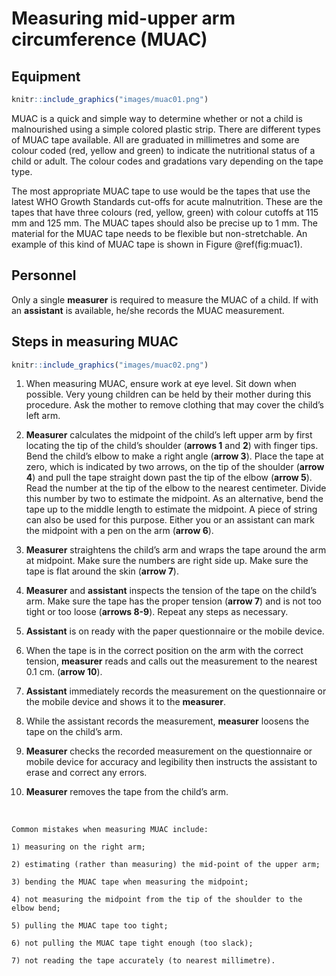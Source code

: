 # Measuring mid-upper arm circumference (MUAC) {#muac}

## Equipment

```r
knitr::include_graphics("images/muac01.png")
```

MUAC is a quick and simple way to determine whether or not a child is malnourished using a simple colored plastic strip. There are different types of MUAC tape available. All are graduated in millimetres and some are colour coded (red, yellow and green) to indicate the nutritional status of a child or adult. The colour codes and gradations vary depending on the tape type.

The most appropriate MUAC tape to use would be the tapes that use the latest WHO Growth Standards cut-offs for acute malnutrition. These are the tapes that have three colours (red, yellow, green) with colour cutoffs at 115 mm and 125 mm. The MUAC tapes should also be precise up to 1 mm. The material for the MUAC tape needs to be flexible but non-stretchable. An example of this kind of MUAC tape is shown in Figure \@ref(fig:muac1).

## Personnel

Only a single **measurer** is required to measure the MUAC of a child. If with an **assistant** is available, he/she records the MUAC measurement.

## Steps in measuring MUAC

```r
knitr::include_graphics("images/muac02.png")
```

1. When measuring MUAC, ensure work at eye level. Sit down when possible. Very young children can be held by their mother during this procedure. Ask the mother to remove clothing that may cover the child’s left arm.

2. **Measurer** calculates the midpoint of the child’s left upper arm by first locating the tip of the child’s shoulder (**arrows 1** and **2**) with finger tips. Bend the child’s elbow to make a right angle (**arrow 3**). Place the tape at zero, which is indicated by two arrows, on the tip of the shoulder (**arrow 4**) and pull the tape straight down past the tip of the elbow (**arrow 5**). Read the number at the tip of the elbow to the nearest centimeter. Divide this number by two to estimate the midpoint. As an alternative, bend the tape up to the middle length to estimate the midpoint. A piece of string can also be used for this purpose. Either you or an assistant can mark the midpoint with a pen on the arm (**arrow 6**).

3. **Measurer** straightens the child’s arm and wraps the tape around the arm at midpoint. Make sure the numbers are right side up. Make sure the tape is flat around the skin (**arrow 7**).

4. **Measurer** and **assistant** inspects the tension of the tape on the child’s arm. Make sure the tape has the proper tension (**arrow 7**) and is not too tight or too loose (**arrows 8-9**). Repeat any steps as necessary.

5. **Assistant** is on ready with the paper questionnaire or the mobile device.

6. When the tape is in the correct position on the arm with the correct tension, **measurer** reads and calls out the measurement to the nearest 0.1 cm. (**arrow 10**).

7. **Assistant** immediately records the measurement on the questionnaire or the mobile device and shows it to the **measurer**.

8. While the assistant records the measurement, **measurer** loosens the tape on the child’s arm.

9. **Measurer** checks the recorded measurement on the questionnaire or mobile device for accuracy and legibility then instructs the assistant to erase and correct any errors.

10. **Measurer** removes the tape from the child’s arm.

&nbsp;

```block2
Common mistakes when measuring MUAC include:
  
1) measuring on the right arm; 

2) estimating (rather than measuring) the mid-point of the upper arm; 

3) bending the MUAC tape when measuring the midpoint; 

4) not measuring the midpoint from the tip of the shoulder to the elbow bend; 

5) pulling the MUAC tape too tight; 

6) not pulling the MUAC tape tight enough (too slack); 

7) not reading the tape accurately (to nearest millimetre).
```
